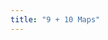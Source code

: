 ```yaml
---
title: "9 + 10 Maps"
---
```



<!-- frogID_data <- read_csv('https://raw.githubusercontent.com/rfordatascience/tidytuesday/main/data/2025/2025-09-02/frogID_data.csv') -->

